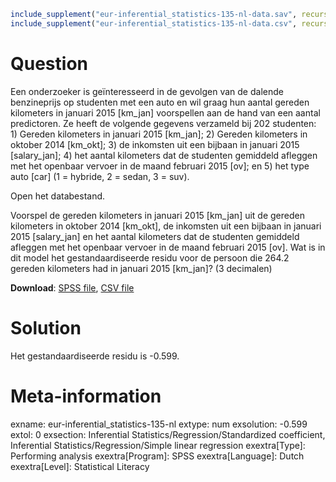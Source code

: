 ```{r, echo = FALSE, results = "hide"}
include_supplement("eur-inferential_statistics-135-nl-data.sav", recursive = TRUE)
include_supplement("eur-inferential_statistics-135-nl-data.csv", recursive = TRUE)
```

Question
========
Een onderzoeker is geïnteresseerd in de gevolgen van de dalende benzineprijs op studenten met een auto en wil graag hun aantal gereden kilometers  in januari 2015 [km_jan] voorspellen aan de hand van een aantal predictoren. Ze heeft de volgende gegevens verzameld bij 202 studenten: 1) Gereden kilometers in januari 2015 [km_jan]; 2) Gereden kilometers in oktober 2014 [km_okt]; 3) de inkomsten uit een bijbaan in januari 2015 [salary_jan]; 4) het aantal kilometers dat de studenten gemiddeld afleggen met het openbaar vervoer in de maand februari 2015 [ov]; en 5) het type auto [car] (1 = hybride, 2 = sedan, 3 = suv).

Open het databestand.

Voorspel de gereden kilometers in januari 2015 [km_jan] uit de gereden kilometers in oktober 2014 [km_okt], de inkomsten uit een bijbaan in januari 2015 [salary_jan] en het aantal kilometers dat de studenten gemiddeld afleggen met het openbaar vervoer in de maand februari 2015 [ov]. Wat is in dit model het gestandaardiseerde residu voor de persoon die 264.2 gereden kilometers had in januari 2015 [km_jan]? (3 decimalen)

**Download**: [SPSS file](eur-inferential_statistics-135-nl-data.sav), [CSV file](eur-inferential_statistics-135-nl-data.csv)


Solution
========
Het gestandaardiseerde residu is -0.599.


Meta-information
================
exname: eur-inferential_statistics-135-nl
extype: num
exsolution: -0.599
extol: 0
exsection: Inferential Statistics/Regression/Standardized coefficient, Inferential Statistics/Regression/Simple linear regression
exextra[Type]: Performing analysis
exextra[Program]: SPSS
exextra[Language]: Dutch
exextra[Level]: Statistical Literacy